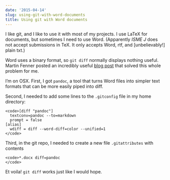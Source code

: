 ```yaml
---
date: '2015-04-14'
slug: using-git-with-word-documents
title: Using git with Word documents
---
```


I like git, and I like to use it with most of my projects. I use LaTeX for documents, but sometimes I need to use Word. (Apparently _ISME J_ does not accept submissions in TeX. It only accepts Word, rtf, and [unbelievably!] plain txt.)





Word uses a binary format, so `git diff` normally displays nothing useful. Martin Fenner posted an incredibly useful [blog post](http://blog.martinfenner.org/2014/08/25/using-microsoft-word-with-git/) that solved this whole problem for me.





I'm on OSX. First, I got `pandoc`, a tool that turns Word files into simpler text formats that can be more easily piped into diff.





Second, I needed to add some lines to the `.gitconfig` file in my home directory:





    <code>[diff "pandoc"]
      textconv=pandoc --to=markdown
      prompt = false
    [alias]
      wdiff = diff --word-diff=color --unified=1
    </code>





Third, in the git repo, I needed to create a new file `.gitattributes` with contents





    <code>*.docx diff=pandoc
    </code>





Et voila! `git diff` works just like I would hope.
